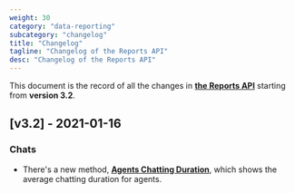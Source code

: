 ```yaml
---
weight: 30
category: "data-reporting"
subcategory: "changelog"
title: "Changelog"
tagline: "Changelog of the Reports API"
desc: "Changelog of the Reports API"
---
```


This document is the record of all the changes in [**the Reports API**](/data-reporting/reports-api/) starting from **version 3.2**.

## [v3.2] - 2021-01-16

### Chats

- There's a new method, [**Agents Chatting Duration**](/data-reporting/reports-api/#agents-chatting-duration), which shows the average chatting duration for agents.
